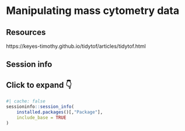 # Manipulating mass cytometry data

## Resources {-}

https://keyes-timothy.github.io/tidytof/articles/tidytof.html

## Session info {-}

::: {.callout-note collapse="true"}

## Click to expand 👇

```r
#| cache: false
sessioninfo::session_info(
    installed.packages()[,"Package"], 
    include_base = TRUE
)
```

:::
